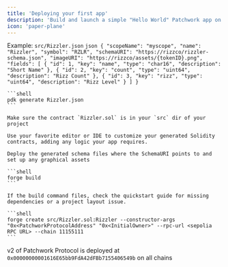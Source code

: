 ```yaml
---
title: 'Deploying your first app'
description: 'Build and launch a simple "Hello World" Patchwork app on Sepolia in less than 5 minutes.'
icon: 'paper-plane'
---
```


<Steps>
<Step title="Build a Contract Configuration JSON File">

Example: `src/Rizzler.json`
    ```json
    {
      "scopeName": "myscope",
      "name": "Rizzler",
      "symbol": "RZLR",
      "schemaURI": "https://rizzco/rizzler-schema.json",
      "imageURI": "https://rizzco/assets/{tokenID}.png",
      "fields": [
        {
            "id": 1,
            "key": "name",
            "type": "char16",
            "description": "Short Name"
        },
        {
            "id": 2,
            "key": "count",
            "type": "uint64",
            "description": "Rizz Count"
        },
        {
            "id": 3,
            "key": "rizz",
            "type": "uint64",
            "description": "Rizz Level"
        }
      ]
    }
    ```
</Step>
<Step title="Run the PDK Code Generator">

    ```shell
    pdk generate Rizzler.json
    ```

    Make sure the contract `Rizzler.sol` is in your `src` dir of your project
</Step>
<Step title="Customize">

    Use your favorite editor or IDE to customize your generated Solidity contracts, adding any logic your app requires.

</Step>
<Step title="Deploy server-side resources">

    Deploy the generated schema files where the SchemaURI points to and set up any graphical assets

</Step>
<Step title="Build">

    ```shell
    forge build
    ```

    If the build command files, check the quickstart guide for missing dependencies or a project layout issue.

</Step>
<Step title="Deploy">

    ```shell
    forge create src/Rizzler.sol:Rizzler --constructor-args "0x<PatchworkProtocolAddress" "0x<InitialOwner>" --rpc-url <sepolia RPC URL> --chain 11155111
    ```
<Tip>v2 of Patchwork Protocol is deployed at `0x00000000001616E65bb9FdA42dFBb7155406549b` on all chains</Tip>
</Step>
</Steps>
